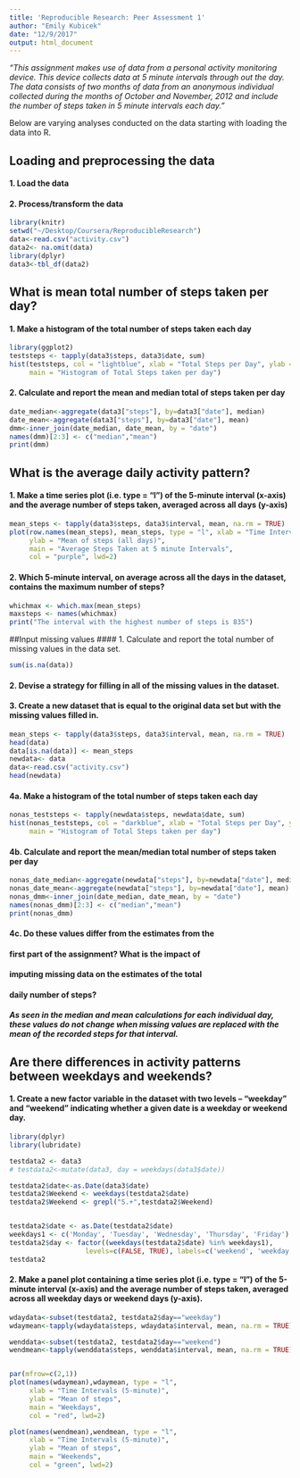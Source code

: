 ```yaml
---
title: 'Reproducible Research: Peer Assessment 1'
author: "Emily Kubicek"
date: "12/9/2017"
output: html_document
---
```


*"This assignment makes use of data from a personal activity monitoring device. This device collects data at 5 minute intervals through out the day. The data consists of two months of data from an anonymous individual collected during the months of October and November, 2012 and include the number of steps taken in 5 minute intervals each day."*

Below are varying analyses conducted on the data starting with loading the data into R.

## Loading and preprocessing the data
#### 1. Load the data
#### 2. Process/transform the data
```r
library(knitr)
setwd("~/Desktop/Coursera/ReproducibleResearch")
data<-read.csv("activity.csv")
data2<- na.omit(data)
library(dplyr)
data3<-tbl_df(data2)
```

## What is mean total number of steps taken per day?
#### 1. Make a histogram of the total number of steps taken each day
```r
library(ggplot2)
teststeps <- tapply(data3$steps, data3$date, sum)
hist(teststeps, col = "lightblue", xlab = "Total Steps per Day", ylab = "Frequency", 
     main = "Histogram of Total Steps taken per day")

```

#### 2. Calculate and report the mean and median total of steps taken per day
```r
date_median<-aggregate(data3["steps"], by=data3["date"], median)
date_mean<-aggregate(data3["steps"], by=data3["date"], mean)
dmm<-inner_join(date_median, date_mean, by = "date")
names(dmm)[2:3] <- c("median","mean")
print(dmm)
```

## What is the average daily activity pattern?
#### 1. Make a time series plot (i.e. type = "l") of the 5-minute interval (x-axis) and the average number of steps taken, averaged across all days (y-axis)
```r
mean_steps <- tapply(data3$steps, data3$interval, mean, na.rm = TRUE)
plot(row.names(mean_steps), mean_steps, type = "l", xlab = "Time Intervals (5-minute)", 
     ylab = "Mean of steps (all days)", 
     main = "Average Steps Taken at 5 minute Intervals", 
     col = "purple", lwd=2)
```

#### 2. Which 5-minute interval, on average across all the days in the dataset, contains the maximum number of steps?
```r
whichmax <- which.max(mean_steps)
maxsteps <- names(whichmax)
print("The interval with the highest number of steps is 835")
```

##Input missing values
#### 1. Calculate and report the total number of missing values in the data set.
```r
sum(is.na(data))
```

#### 2. Devise a strategy for filling in all of the missing values in the dataset.

#### 3. Create a new dataset that is equal to the original data set but with the missing values filled in.
```r
mean_steps <- tapply(data3$steps, data3$interval, mean, na.rm = TRUE)
head(data)
data[is.na(data)] <- mean_steps
newdata<- data
data<-read.csv("activity.csv")
head(newdata)
```

#### 4a. Make a histogram of the total number of steps taken each day
```r
nonas_teststeps <- tapply(newdata$steps, newdata$date, sum)
hist(nonas_teststeps, col = "darkblue", xlab = "Total Steps per Day", ylab = "Frequency", 
     main = "Histogram of Total Steps taken per day")
```

#### 4b. Calculate and report the mean/median total number of steps taken per day
```r
nonas_date_median<-aggregate(newdata["steps"], by=newdata["date"], median)
nonas_date_mean<-aggregate(newdata["steps"], by=newdata["date"], mean)
nonas_dmm<-inner_join(date_median, date_mean, by = "date")
names(nonas_dmm)[2:3] <- c("median","mean")
print(nonas_dmm)
```

#### 4c. Do these values differ from the estimates from the
#### first part of the assignment? What is the impact of
#### imputing missing data on the estimates of the total
#### daily number of steps?
##### As seen in the median and mean calculations for each individual day, these values do not change when missing values are replaced with the mean of the recorded steps for that interval.

## Are there differences in activity patterns between weekdays and weekends?
#### 1. Create a new factor variable in the dataset with two levels -- "weekday" and "weekend" indicating whether a given date is a weekday or weekend day.

```r
library(dplyr)
library(lubridate)

testdata2 <- data3
# testdata2<-mutate(data3, day = weekdays(data3$date))

testdata2$date<-as.Date(data3$date)
testdata2$Weekend <- weekdays(testdata2$date)
testdata2$Weekend <- grepl("S.+",testdata2$Weekend)


testdata2$date <- as.Date(testdata2$date)
weekdays1 <- c('Monday', 'Tuesday', 'Wednesday', 'Thursday', 'Friday')
testdata2$day <- factor((weekdays(testdata2$date) %in% weekdays1), 
                   levels=c(FALSE, TRUE), labels=c('weekend', 'weekday'))
testdata2
```

#### 2. Make a panel plot containing a time series plot (i.e. type = "l") of the 5-minute interval (x-axis) and the average number of steps taken, averaged across all weekday days or weekend days (y-axis). 
```r
wdaydata<-subset(testdata2, testdata2$day=="weekday")
wdaymean<-tapply(wdaydata$steps, wdaydata$interval, mean, na.rm = TRUE)

wenddata<-subset(testdata2, testdata2$day=="weekend")
wendmean<-tapply(wenddata$steps, wenddata$interval, mean, na.rm = TRUE)


par(mfrow=c(2,1))
plot(names(wdaymean),wdaymean, type = "l",
     xlab = "Time Intervals (5-minute)",
     ylab = "Mean of steps",
     main = "Weekdays",
     col = "red", lwd=2)

plot(names(wendmean),wendmean, type = "l",
     xlab = "Time Intervals (5-minute)",
     ylab = "Mean of steps",
     main = "Weekends",
     col = "green", lwd=2)

```








